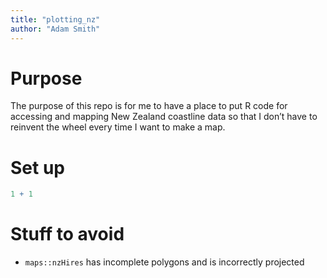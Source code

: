 ```yaml
---
title: "plotting_nz"
author: "Adam Smith"
---
```


# Purpose

The purpose of this repo is for me to have a place to put R code for accessing and mapping New Zealand coastline data so that I don't have to reinvent the wheel every time I want to make a map.

# Set up

```r
1 + 1
```


# Stuff to avoid

- `maps::nzHires` has incomplete polygons and is incorrectly projected

